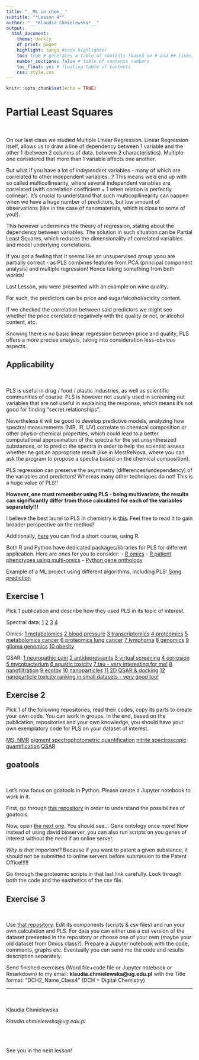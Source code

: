 ```yaml
---
title: "__ML in chem__"
subtitle: "*Lesson 4*"
author: "__*Klaudia Chmielewska*__"
output:    
  html_document:
    theme: darkly
    df_print: paged
    highlight: tango #code highlighter
    toc: true # generates a table of contents (based on # and ## lines)
    number_sections: false # table of contents numbers
    toc_float: yes # floating table of contents
    css: style.css 
---
```


```r

knitr::opts_chunk$set(echo = TRUE)
```


# Partial Least Squares

\

On our last class we studied Multiple Linear Regression. Linear Regression itself, allows us to draw a line of dependency between 1 variable and the other 1 (between 2 columns of data, between 2 characteristics). Multiple one considered that more than 1 variable affects one another.

But what if you have a lot of *independent* variables - many of which are correlated to other independent variables...? This means we'd end up with so called multicollinearity, where several independent variables are correlated (with correlation coefficient = 1 when relation is perfectly colinear).
It's crucial to understand that such multicopllinearity can happen when we have a huge number of predictors, but low amount of observations (like in the case of nanomaterials, which is close to some of you!).

This however undermines the theory of regression, stating about the dependency between variables. The solution in such situation can be Partial Least Squares, which reduces the dimensionality of correlated variables and model underlying correlations.

If you got a feeling that it seems like an unsupervised group ypou are partially correct - as PLS combines features from PCA (principal component analysis) and multiple regression! Hence taking something from both worlds!


Last Lesson, you were presented with an example on wine quality.

For such, the predictors can be price and sugar/alcohol/acidity content.

If we  checked the correlation between said predictors we might see whether the price correlated negatively with the quality or not, or alcohol content, etc.

Knowing there is no basic linear regression between price and quality, PLS offers a more precise analysis, taking into consideration less-obvious aspects.


## Applicability
\

PLS is useful in drug / food / plastic industries, as well as scientific communities of course.
PLS is however not usually used in screening out variables that are not useful in explaining the response, which means it's not good for finding "secret relationships".

Nevertheless it will be good to develop predictive models, analyzing how spectral measurements (NIR, IR, UV) correlate to chemical composition or other physio-chemical properties, which could lead to a better computational approximation of the spectra for the yet unsynthesized substances, or to predict the spectra in order to help the scientist assess whether he got an appropriate result (like in MestReNova, where you can ask the program to propose a spectra based on the chemical composition).

PLS regression can preserve the asymmetry (differences/undependency) of the variables and predictors! Whereas many other techniques do not! This is a huge value of PLS!!

**However, one must remember using PLS - being multivariate, the results can significantly differ from those calculated for each of the variables separately!!!**


I believe the best laurel to PLS in chemistry is [this](https://doi.org/10.1007/s12045-021-1140-1). Feel free to read it to gain broader perspective on the method!

Additionally, [here](https://github.com/selbouhaddani/OmicsPLS_ShortCourse) you can find a short course, using R.

Both R and Python have dedicated packages/libraries for PLS for different application.
Here are ones for you to consider:
- [R omics](https://github.com/selbouhaddani/OmicsPLS)
- [R patient phenotypes using multi-omics](https://github.com/cran/asmbPLS)
- [Python gene onthology](https://github.com/tanghaibao/goatools)


Example of a ML project using different algorithms, including PLS: 
[Song prediction](https://github.com/EmanOssama/Predict-Song-Popularity-Machine-Learning-Project)




## Exercise 1


Pick 1 publication and describe how they used PLS in its topic of interest.



Spectral data:
[1](https://doi.org/10.1007/s12393-016-9147-1)
[2](https://doi.org/10.1038/s41598-022-27112-y)
[3](https://doi.org/10.3389/fcell.2020.00385)
[4](https://doi.org/10.1021/acs.analchem.0c00075)

Omics:
[1 metabolomics](https://doi.org/10.1016/j.aca.2015.02.012)
[2 blood pressure](https://doi.org/10.1089/omi.2021.0201)
[3 transcriptomics](https://doi.org/10.1111/jth.14875)
[4 proteomics](https://doi.org/10.1038/s41598-023-33194-z)
[5 metabolomics cancer](https://doi.org/10.1186/s12967-022-03311-z)
[6 proteomics lung cancer](https://doi.org/10.1016/j.phymed.2022.154635)
[7 lymphoma](https://doi.org/10.1155/2021/3291762)
[8 genomics](doi.org/10.1093/bioinformatics/btv535)
[9 glioma genomics]( 10.3389/fphar.2023.1200795)
[10 obesity](https://doi.org/10.3389/fphys.2022.953237)

QSAR:
[1 neuropathic pain](https://doi.org/10.1016/j.molstruc.2020.129156)
[2 antidepressants](https://doi.org/10.1007/s00894-021-04906-x)
[3 virtual screening](https://doi.org/10.1007/s11030-022-10596-1)
[4 corrosion](https://doi.org/10.1016/j.molstruc.2021.130571)
[5 mycobacterium](https://doi.org/10.2174/1570180819666220420092723)
[6 aquatic toxicity](https://doi.org/10.1016/j.scitotenv.2023.166708)
[7 tau - very interesting for me!](https://doi.org/10.1007/s10953-021-01083-6)
[8 nanofiltration](https://doi.org/10.1016/j.memsci.2022.120268)
[9 ecotox](https://doi.org/10.1016/j.chemosphere.2021.130652)
[10 nanoparticles](10.1039/D1EN00733E)
[11 2D QSAR & docking](https://doi.org/10.1021/acsomega.0c01323)
[12 nanoparticle toxicity ranking in small datasets - very good too!](https://doi.org/10.1007/s11051-019-4541-2)







## Exercise 2

Pick 1 of the following repositories, read their codes, copy its parts to create your own code. You can work in groups.
In the end, based on the publication, repositories and your own knowledge, you should have your own exemplatory code for PLS on your dataset of interest.



[MS, NMR](https://github.com/tkimhofer/opls)
[pigment spectrophotometric quantification](https://github.com/victorpozzobon/pigmentQuantificationSpectrophotometry)
[nitrite spectroscopic quantification](https://github.com/victorpozzobon/PSOGAPLS_NitrogenSpectroscopy)
[QSAR](https://github.com/OzyKartike/BioInformatics)






## goatools
\

Let's now focus on goatools in Python. Please create a Jupyter notebook to work in it.

First, go through [this repository](https://github.com/dvklopfenstein/goatools_simulation) in order to understand the possibilities of goatools.


Now, open [the next one](https://github.com/stsour/BIOE7374_Omics). You should see... Gene ontology once more! Now instead of using david bioserver, you can also run scripts on you genes of interest without the need if an online server. 

*Why is that important?*
Because if you want to patent a given substance, it should not be submitted to online servers before submission to the Patent Office!!!!!

Go through the proteomic scripts in that last link carefully. Look through both the code and the easthetics of the csv file.


## Exercise 3
\

Use [that repository](https://github.com/stsour/BIOE7374_Omics). Edit its components (scripts & csv files) and run your own calculation and PLS. For data you can either use a cut version of the dataset presented in the repository or choose one of your own (maybe your old dataset from Omics class?).
Prepare a Jupyter notebook with the code, comments, graphs etc. Eventually you can send me the code and results description separately.







Send finished exercises (Word file+code file or Jupyter notebook or Rmarkdown) to my email: __klaudia.chmielewska@ug.edu.pl__ with the Title format: "DCH2_Name_Class4" (DCH = Digital Chemistry)

***


\
\
Klaudia Chmielewska

_klaudia.chmielewska@ug.edu.pl_


\
\

See you in the next lesson!